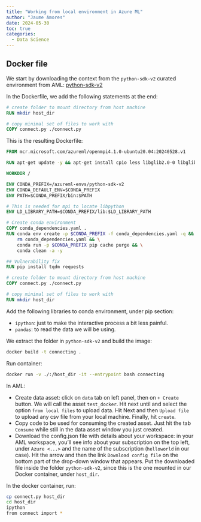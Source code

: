 ```yaml
---
title: "Working from local environment in Azure ML"
author: "Jaume Amores"
date: 2024-05-30
toc: true
categories:
  - Data Science
---
```


## Docker file

We start by downloading the context from the `python-sdk-v2` curated environment from AML: [python-sdk-v2](https://ml.azure.com/registries/azureml/environments/python-sdk-v2/version/17?tid=369b25b1-777a-484a-8b5b-52d79bc83015)

In the Dockerfile, we add the following statements at the end:

```dockerfile
# create folder to mount directory from host machine
RUN mkdir host_dir

# copy minimal set of files to work with
COPY connect.py ./connect.py
```


This is the resulting Dockerfile:
```dockerfile
FROM mcr.microsoft.com/azureml/openmpi4.1.0-ubuntu20.04:20240528.v1

RUN apt-get update -y && apt-get install cpio less libglib2.0-0 libglib2.0-data util-linux binutils libnghttp2-14 libssh-4 libsqlite3-0 libpam-modules linux-libc-dev libldap-common libldap-2.4-2 libc-bin libc-dev-bin libc6 libc6-dev libcurl3-gnutls libgnutls30 tar openssh-server openssh-client openssl curl -y

WORKDIR /

ENV CONDA_PREFIX=/azureml-envs/python-sdk-v2
ENV CONDA_DEFAULT_ENV=$CONDA_PREFIX
ENV PATH=$CONDA_PREFIX/bin:$PATH

# This is needed for mpi to locate libpython
ENV LD_LIBRARY_PATH=$CONDA_PREFIX/lib:$LD_LIBRARY_PATH

# Create conda environment
COPY conda_dependencies.yaml .
RUN conda env create -p $CONDA_PREFIX -f conda_dependencies.yaml -q && \
    rm conda_dependencies.yaml && \
    conda run -p $CONDA_PREFIX pip cache purge && \
    conda clean -a -y

## Vulnerability fix
RUN pip install tqdm requests

# create folder to mount directory from host machine
COPY connect.py ./connect.py

# copy minimal set of files to work with
RUN mkdir host_dir
```

Add the following libraries to conda environment, under pip section:

- `ipython`: just to make the interactive process a bit less painful.
- `pandas`: to read the data we will be using.

We extract the folder in `python-sdk-v2` and build the image:

```bash
docker build -t connecting .
```

Run container:

```bash
docker run -v ./:/host_dir -it --entrypoint bash connecting
```

In AML:

- Create data asset: click on `data` tab on left panel, then on `+ Create` button. We will call the asset `test_docker`. Hit next until and select the option `from local files` to upload data. Hit Next and then `Upload file` to upload any csv file from your local machine. Finally, hit `create`.
- Copy code to be used for consuming the created asset. Just hit the tab `Consume` while still in the data asset window you just created.
- Download the config.json file with details about your workspace: in your AML workspace, you'll see info about your subscription on the top left, under `Azure <...>` and the name of the subscription (`helloworld` in our case). Hit the arrow and then the link `Download config file` on the bottom part of the drop-down window that appears. Put the downloaded file inside the folder `python-sdk-v2`, since this is the one mounted in our Docker container, under `host_dir`.

In the docker container, run:

```bash
cp connect.py host_dir
cd host_dir
ipython
from connect import *
```